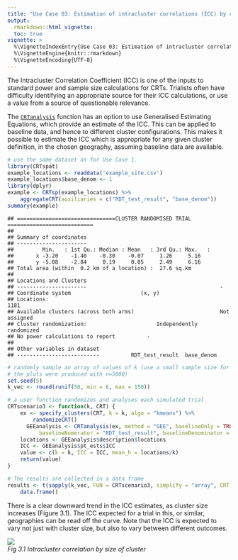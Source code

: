 ---
title: "Use Case 03: Estimation of intracluster correlations (ICC) by cluster size"
output:
  rmarkdown::html_vignette:
  toc: true
vignette: >
  %\VignetteIndexEntry{Use Case 03: Estimation of intracluster correlations (ICC) by cluster size}
  %\VignetteEngine{knitr::rmarkdown}
  %\VignetteEncoding{UTF-8}
---

The Intracluster Correlation Coefficient (ICC) is one of the inputs to standard power and sample size calculations for CRTs. Trialists often have difficulty identifying an appropriate source for their
ICC calculations, or use a value from a source of questionable relevance.

The [`CRTanalysis`](../reference/CRTanalysis.html) function has an option to use Generalised Estimating Equations, which provide an estimate of the ICC. This can be applied to baseline data, and hence to different cluster configurations. This makes it possible to estimate the ICC which is appropriate for any given cluster definition, in the chosen geography, assuming baseline data are available.


```r
# use the same dataset as for Use Case 1.
library(CRTspat)
example_locations <- readdata('example_site.csv')
example_locations$base_denom <- 1
library(dplyr)
example <- CRTsp(example_locations) %>%
    aggregateCRT(auxiliaries = c("RDT_test_result", "base_denom"))
summary(example)
```

```
## ===============================CLUSTER RANDOMISED TRIAL ===========================
## 
## Summary of coordinates
## ----------------------
##         Min.   : 1st Qu.: Median : Mean   : 3rd Qu.: Max.   :
##       x -3.20    -1.40    -0.30    -0.07     1.26     5.16   
##       y -5.08    -2.84     0.19     0.05     2.49     6.16   
## Total area (within  0.2 km of a location) :  27.6 sq.km
## 
## Locations and Clusters
## ----------------------                                          -            
## Coordinate system                      (x, y)            
## Locations:                                                      1181            
## Available clusters (across both arms)                           Not assigned            
## Cluster randomization:                      Independently randomized            
## No power calculations to report          -            
## 
## Other variables in dataset
## --------------------------          RDT_test_result  base_denom
```

```r
# randomly sample an array of values of k (use a small sample size for testing
# the plots were produced with n=5000)
set.seed(5)
k_vec <- round(runif(50, min = 6, max = 150))

# a user function randomizes and analyses each simulated trial
CRTscenario3 <- function(k, CRT) {
    ex <- specify_clusters(CRT, k = k, algo = "kmeans") %>%
        randomizeCRT()
      GEEanalysis <- CRTanalysis(ex, method = "GEE", baselineOnly = TRUE, excludeBuffer = FALSE,
          baselineNumerator = "RDT_test_result", baselineDenominator = "base_denom")
    locations <- GEEanalysis$description$locations
    ICC <- GEEanalysis$pt_ests$ICC
    value <- c(k = k, ICC = ICC, mean_h = locations/k)
    return(value)
}

# The results are collected in a data frame
results <- t(sapply(k_vec, FUN = CRTscenario3, simplify = "array", CRT = example)) %>%
    data.frame()
```

There is a clear downward trend in the ICC estimates, as cluster size increases (Figure 3.1). The ICC
expected for a trial in this, or similar, geographies can be read off the curve. Note that the ICC is expected to vary
not just with cluster size, but also to vary between different outcomes.


<p>
    <img src="example3b.r-1.png" > <br>
    <em>Fig 3.1 Intracluster correlation by size of cluster</em>
</p>


